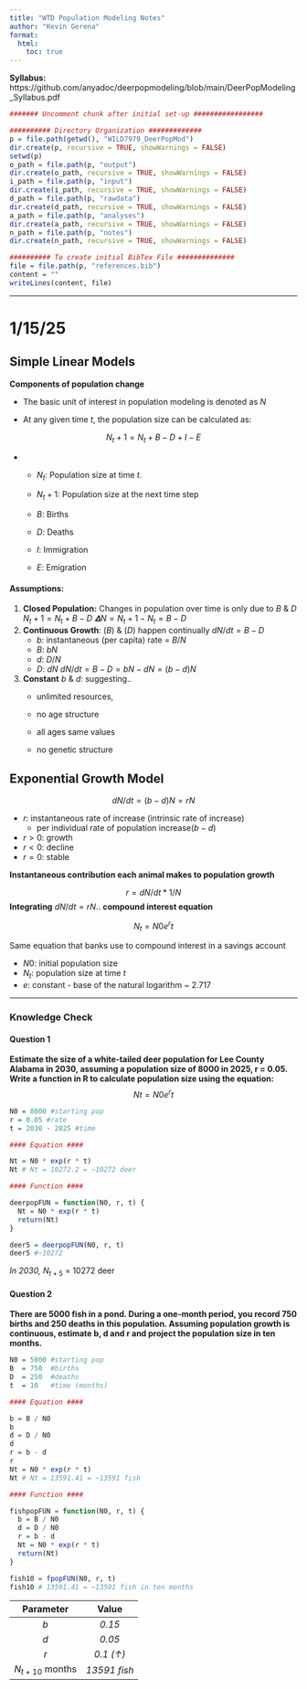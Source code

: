 ---
title: "WTD Population Modeling Notes"
author: "Kevin Gerena"
format: 
  html:
    toc: true
---

**Syllabus:** https://github.com/anyadoc/deerpopmodeling/blob/main/DeerPopModeling_Syllabus.pdf

```{r include=FALSE}

####### Uncomment chunk after initial set-up #################

########## Directory Organization #############
p = file.path(getwd(), "WILD7979_DeerPopMod")
dir.create(p, recursive = TRUE, showWarnings = FALSE) 
setwd(p)
o_path = file.path(p, "output")
dir.create(o_path, recursive = TRUE, showWarnings = FALSE)
i_path = file.path(p, "input")
dir.create(i_path, recursive = TRUE, showWarnings = FALSE)
d_path = file.path(p, "rawdata")
dir.create(d_path, recursive = TRUE, showWarnings = FALSE)
a_path = file.path(p, "analyses")
dir.create(a_path, recursive = TRUE, showWarnings = FALSE) 
n_path = file.path(p, "notes")
dir.create(n_path, recursive = TRUE, showWarnings = FALSE) 

########## To create initial BibTex File ##############
file = file.path(p, "references.bib")
content = ""
writeLines(content, file)

```

------------------------------------------------------------------------

# 1/15/25

## **Simple Linear Models**

**Components of population change**

-   The basic unit of interest in population modeling is denoted as $N$

-   At any given time $t$, the population size can be calculated as:

$$
N_t+1 = N_t + B - D + I - E
$$

-   

    -   $N_t$: Population size at time $t$.

    -   $N_t+1$: Population size at the next time step

    -   $B$: Births

    -   $D$: Deaths

    -   $I$: Immigration

    -   $E$: Emigration

#### **Assumptions**:

1.  **Closed Population:** Changes in population over time is only due to $B$ & $D$ $N_t+1 = N_t + B - D$ $𝚫N = N_t+1 - N_t = B - D$
2.  **Continuous Growth**: ($B$) & ($D$) happen continually $dN/dt = B - D$
    -   $b$: instantaneous (per capita) rate = $B/N$
    -   $B$: $bN$
    -   $d$: $D/N$
    -   $D$: $dN$ $dN/dt = B - D = bN - dN = (b-d)N$
3.  **Constant** $b$ & $d$: suggesting..
    -   unlimited resources,

    -   no age structure

    -   all ages same values

    -   no genetic structure

## **Exponential Growth Model**

$$
dN/dt = (b-d)N = rN
$$

-   $r$: instantaneous rate of increase (intrinsic rate of increase)
    -   per individual rate of population increase($b - d$)
-   $r > 0$: growth
-   $r < 0$: decline
-   $r = 0$: stable

**Instantaneous contribution each animal makes to population growth**

$$
r = dN/dt * 1/N 
$$ **Integrating** $dN/dt = rN$.. **compound interest equation**

$$
N_t = N0e^rt
$$

Same equation that banks use to compound interest in a savings account

-   $N0$: initial population size
-   $N_t$: population size at time $t$
-   $e$: constant - base of the natural logarithm \~ 2.717

------------------------------------------------------------------------

### **Knowledge Check**

#### Question 1

**Estimate the size of a white-tailed deer population for Lee County Alabama in 2030, assuming a population size of 8000 in 2025, r = 0.05. Write a function in R to calculate population size using the equation:** $$Nt = N0 e^rt$$

```{r}

N0 = 8000 #starting pop
r = 0.05 #rate
t = 2030 - 2025 #time

#### Equation ####

Nt = N0 * exp(r * t)  
Nt # Nt = 10272.2 = ~10272 deer

#### Function ####

deerpopFUN = function(N0, r, t) {
  Nt = N0 * exp(r * t)
  return(Nt)
}

deer5 = deerpopFUN(N0, r, t)
deer5 #~10272

```

*In 2030,* $N_{t+5}$ = 10272 deer

#### Question 2

**There are 5000 fish in a pond. During a one-month period, you record 750 births and 250 deaths in this population. Assuming population growth is continuous, estimate b, d and r and project the population size in ten months.**

```{r}

N0 = 5000 #starting pop
B  = 750  #births
D  = 250  #deaths
t  = 10   #time (months)

#### Equation ####

b = B / N0 
b
d = D / N0 
d
r = b - d    
r
Nt = N0 * exp(r * t)
Nt # Nt = 13591.41 = ~13591 fish

#### Function ####

fishpopFUN = function(N0, r, t) {
  b = B / N0
  d = D / N0
  r = b - d
  Nt = N0 * exp(r * t)
  return(Nt)
}

fish10 = fpopFUN(N0, r, t)
fish10 # 13591.41 = ~13591 fish in ten months

```

|     Parameter     |    Value     |
|:-----------------:|:------------:|
|        $b$        |    *0.15*    |
|        $d$        |    *0.05*    |
|        $r$        |  *0.1 (↑)*   |
| $N_{t+10}$ months | *13591 fish* |
